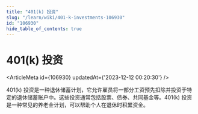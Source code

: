 ```yaml
---
title: "401(k) 投资"
slug: "/learn/wiki/401-k-investments-106930"
id: "106930"
hide_table_of_contents: true
---
```



# 401(k) 投资

<ArticleMeta id={106930} updatedAt={'2023-12-12 00:20:30'} />
<div className='border-solid border-b border-t-0 my-4 border-[var(--ifm-color-gray-300)]' />

401(k) 投资是一种退休储蓄计划，它允许雇员将一部分工资预先扣除并投资于特定的退休储蓄账户中。这些投资通常包括股票、债券、共同基金等。401(k) 投资是一种常见的养老金计划，可以帮助个人在退休时积累资金。
